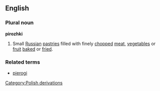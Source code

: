 {{wikipedia}}
==English==
===Plural noun===
'''pirozhki'''
#Small [[Russian]] [[pastry|pastries]] filled with finely [[chop]]ped [[meat]], [[vegetable]]s or [[fruit]] [[bake]]d or [[fried]].
===Related terms===
*[[pierogi]]
[[Category:Polish derivations]]